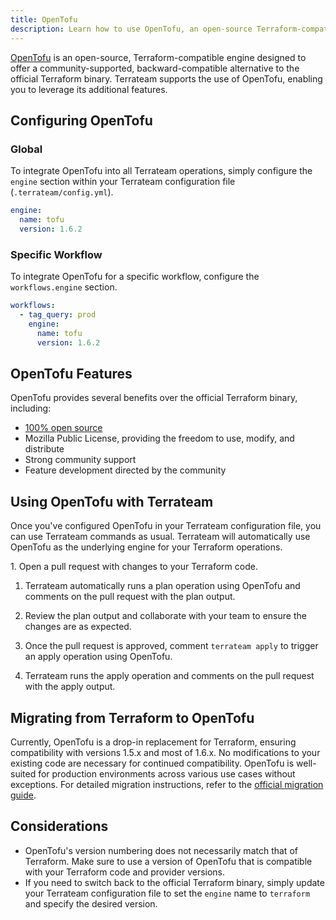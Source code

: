 ```yaml
---
title: OpenTofu
description: Learn how to use OpenTofu, an open-source Terraform-compatible engine, with Terrateam
---
```



[OpenTofu](https://opentofu.org) is an open-source, Terraform-compatible engine designed to offer a community-supported, backward-compatible alternative to the official Terraform binary. Terrateam supports the use of OpenTofu, enabling you to leverage its additional features.

## Configuring OpenTofu

### Global
To integrate OpenTofu into all Terrateam operations, simply configure the `engine` section within your Terrateam configuration file (`.terrateam/config.yml`).
```yaml
engine:
  name: tofu
  version: 1.6.2
```

### Specific Workflow

To integrate OpenTofu for a specific workflow, configure the `workflows.engine` section.
```yaml
workflows:
  - tag_query: prod
    engine:
      name: tofu
      version: 1.6.2
```

## OpenTofu Features

OpenTofu provides several benefits over the official Terraform binary, including:
- [100% open source](https://github.com/opentofu/opentofu)
- Mozilla Public License, providing the freedom to use, modify, and distribute
- Strong community support
- Feature development directed by the community

## Using OpenTofu with Terrateam

Once you've configured OpenTofu in your Terrateam configuration file, you can use Terrateam commands as usual. Terrateam will automatically use OpenTofu as the underlying engine for your Terraform operations.

<Steps>
1. Open a pull request with changes to your Terraform code.

1. Terrateam automatically runs a plan operation using OpenTofu and comments on the pull request with the plan output.

1. Review the plan output and collaborate with your team to ensure the changes are as expected.

1. Once the pull request is approved, comment `terrateam apply` to trigger an apply operation using OpenTofu.

1. Terrateam runs the apply operation and comments on the pull request with the apply output.
</Steps>

## Migrating from Terraform to OpenTofu

Currently, OpenTofu is a drop-in replacement for Terraform, ensuring compatibility with versions 1.5.x and most of 1.6.x. No modifications to your existing code are necessary for continued compatibility. OpenTofu is well-suited for production environments across various use cases without exceptions. For detailed migration instructions, refer to the [official migration guide](https://opentofu.org/docs/intro/migration/).

## Considerations

- OpenTofu's version numbering does not necessarily match that of Terraform. Make sure to use a version of OpenTofu that is compatible with your Terraform code and provider versions.
- If you need to switch back to the official Terraform binary, simply update your Terrateam configuration file to set the `engine` name to `terraform` and specify the desired version.
